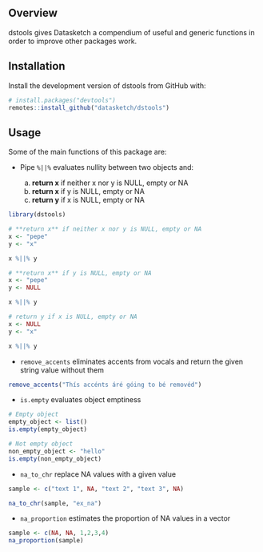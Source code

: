 
## Overview

dstools gives Datasketch a compendium of useful and generic functions in order to improve other packages work.


## Installation

Install the development version of dstools from GitHub with:

``` r
# install.packages("devtools")
remotes::install_github("datasketch/dstools")
```

## Usage

Some of the main functions of this package are:

- Pipe `%||%` evaluates nullity between two objects and:

  a) **return x** if neither x nor y is NULL, empty or NA
  b) **return x** if y is NULL, empty or NA
  c) **return y** if x is NULL, empty or NA
  
```r
library(dstools)

# **return x** if neither x nor y is NULL, empty or NA
x <- "pepe"
y <- "x"

x %||% y

# **return x** if y is NULL, empty or NA
x <- "pepe"
y <- NULL

x %||% y

# return y if x is NULL, empty or NA
x <- NULL
y <- "x"

x %||% y
```


- `remove_accents` eliminates accents from vocals and return the given string value without them

```r
remove_accents("Thís accénts áré góing to bé removéd")
```

- `is.empty` evaluates object emptiness

```r
# Empty object
empty_object <- list()
is.empty(empty_object)

# Not empty object
non_empty_object <- "hello"
is.empty(non_empty_object)
```

- `na_to_chr` replace NA values with a given value

```r
sample <- c("text 1", NA, "text 2", "text 3", NA)

na_to_chr(sample, "ex_na")
```


- `na_proportion` estimates the proportion of NA values in a vector

```r
sample <- c(NA, NA, 1,2,3,4)
na_proportion(sample)
```

